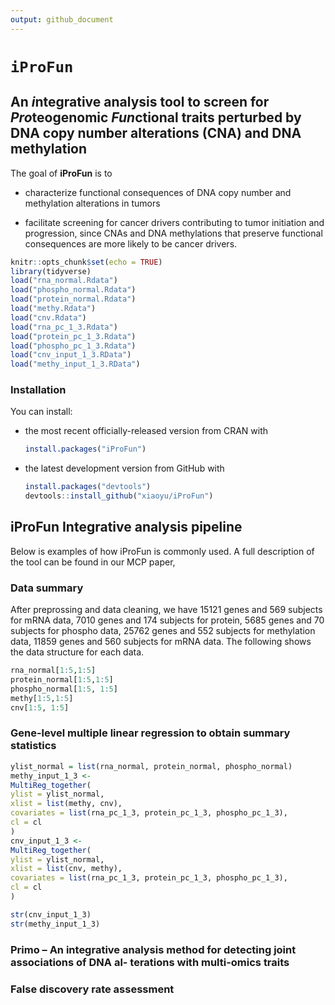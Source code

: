 ```yaml
---
output: github_document
---
```

<!-- README.md is generated from README.Rmd. Please edit that file -->

# `iProFun`

## An *i*ntegrative analysis tool to screen for *Pro*teogenomic *Fun*ctional traits perturbed by DNA copy number alterations (CNA) and DNA methylation


The goal of **iProFun** is to 

* characterize functional consequences of DNA copy number and methylation alterations in tumors 

* facilitate screening for cancer drivers contributing to tumor initiation and progression, since CNAs and DNA methylations that preserve functional consequences are more likely to be cancer drivers. 

```r
knitr::opts_chunk$set(echo = TRUE)
library(tidyverse)
load("rna_normal.Rdata")
load("phospho_normal.Rdata")
load("protein_normal.Rdata")
load("methy.Rdata")
load("cnv.Rdata")
load("rna_pc_1_3.Rdata")
load("protein_pc_1_3.Rdata")
load("phospho_pc_1_3.Rdata")
load("cnv_input_1_3.RData")
load("methy_input_1_3.RData")
```

### Installation

You can install:

* the most recent officially-released version from CRAN with

    ```R
    install.packages("iProFun")
    ````

* the latest development version from GitHub with

    ```R
    install.packages("devtools")
    devtools::install_github("xiaoyu/iProFun")
    ````
    
    
## iProFun Integrative analysis pipeline

Below is examples of how iProFun is commonly used.  A full description of the tool can be found in our MCP paper,

### Data summary

After preprossing and data cleaning, we have 15121 genes and 569 subjects for mRNA data, 7010 genes and 174 subjects for protein, 5685 genes and 70 subjects for phospho data, 25762 genes and 552 subjects for methylation data, 11859 genes and 560 subjects for mRNA data. The following shows the data structure for each data.

```r
rna_normal[1:5,1:5]
protein_normal[1:5,1:5]
phospho_normal[1:5, 1:5]
methy[1:5,1:5]
cnv[1:5, 1:5]
```

### Gene-level multiple linear regression to obtain summary statistics

```r

ylist_normal = list(rna_normal, protein_normal, phospho_normal)
methy_input_1_3 <-
MultiReg_together(
ylist = ylist_normal,
xlist = list(methy, cnv),
covariates = list(rna_pc_1_3, protein_pc_1_3, phospho_pc_1_3),
cl = cl
)
cnv_input_1_3 <-
MultiReg_together(
ylist = ylist_normal,
xlist = list(cnv, methy),
covariates = list(rna_pc_1_3, protein_pc_1_3, phospho_pc_1_3),
cl = cl
)

```





```r
str(cnv_input_1_3)
str(methy_input_1_3)
```


### Primo – An integrative analysis method for detecting joint associations of DNA al- terations with multi-omics traits

### False discovery rate assessment